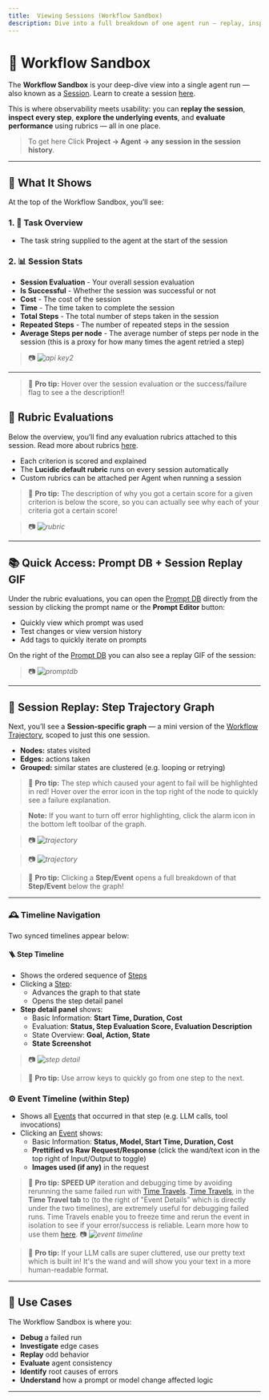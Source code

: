 ```yaml
---
title:  Viewing Sessions (Workflow Sandbox)
description: Dive into a full breakdown of one agent run — replay, inspect, evaluate, and debug every decision.
---
```


# 🧪  Workflow Sandbox

The **Workflow Sandbox** is your deep-dive view into a single agent run — also known as a [Session](/core-concepts/sessions). Learn to create a session [here](/getting-started/final-instructions).

This is where observability meets usability: you can **replay the session**, **inspect every step**, **explore the underlying events**, and **evaluate performance** using rubrics — all in one place.

> To get here Click **Project -> Agent -> any session in the session history**.

---

## 🧠 What It Shows

At the top of the Workflow Sandbox, you’ll see:

### 1. 📝 Task Overview
- The task string supplied to the agent at the start of the session

### 2. 📊 Session Stats
- **Session Evaluation** - Your overall session evaluation
- **Is Successful** - Whether the session was successful or not
- **Cost** - The cost of the session
- **Time** - The time taken to complete the session
- **Total Steps** - The total number of steps taken in the session
- **Repeated Steps** - The number of repeated steps in the session
- **Average Steps per node** - The average number of steps per node in the session (this is a proxy for how many times the agent retried a step)
> 📷 _![api key2](/images/ws1.png)_

---
>🧠 **Pro tip:** Hover over the session evaluation or the success/failure flag to see a the description!! 


## 🧮 Rubric Evaluations

Below the overview, you’ll find any evaluation rubrics attached to this session. Read more about rubrics [here](/features/rubrics).

- Each criterion is scored and explained
- The **Lucidic default rubric** runs on every session automatically
- Custom rubrics can be attached per Agent when running a session

>🧠 **Pro tip:** The description of why you got a certain score for a given criterion is below the score, so you can actually see why each of your criteria got a certain score! 

> 📷 _![rubric](/images/ws2.png)_

---

## 📚 Quick Access: Prompt DB + Session Replay GIF

Under the rubric evaluations, you can open the [Prompt DB](/features/prompt-db) directly from the session by clicking the prompt name or the **Prompt Editor** button:

- Quickly view which prompt was used
- Test changes or view version history
- Add tags to quickly iterate on prompts

On the right of the [Prompt DB](/features/prompt-db) you can also see a replay GIF of the session:

> 📷 _![promptdb](/images/ws7.png)_

---
## 🧭 Session Replay: Step Trajectory Graph

Next, you’ll see a **Session-specific graph** — a mini version of the [Workflow Trajectory](/features/workflow-trajectory), scoped to just this one session.

- **Nodes:** states visited
- **Edges:** actions taken
- **Grouped:** similar states are clustered (e.g. looping or retrying)

>🧠 **Pro tip:** The step which caused your agent to fail will be highlighted in red! Hover over the error icon in the top right of the node to quickly see a failure explanation.

> **Note:** If you want to turn off error highlighting, click the alarm icon in the bottom left toolbar of the graph.

> 📷 _![trajectory](/images/ws6.png)_

> 📷 _![trajectory](/images/ws3.png)_

>🧠 **Pro tip:** Clicking a **Step/Event** opens a full breakdown of that **Step/Event** below the graph!
---


### 🕰 Timeline Navigation

Two synced timelines appear below:

#### 🪜 Step Timeline
- Shows the ordered sequence of [Steps](/core-concepts/steps)
- Clicking a [Step](/core-concepts/steps):
  - Advances the graph to that state
  - Opens the step detail panel
- **Step detail panel** shows:
  - Basic Information: **Start Time, Duration, Cost**
  - Evaluation: **Status, Step Evaluation Score, Evaluation Description**
  - State Overview: **Goal, Action, State**
  - **State Screenshot**

> 📷 _![step detail](/images/ws4.png)_

>🧠 **Pro tip:** Use arrow keys to quickly go from one step to the next.

### ⚙️ Event Timeline (within Step)
- Shows all [Events](/core-concepts/events) that occurred in that step (e.g. LLM calls, tool invocations)
- Clicking an [Event](/core-concepts/events) shows:
  - Basic Information: **Status, Model, Start Time, Duration, Cost**
  - **Prettified vs Raw Request/Response** (click the wand/text icon in the top right of Input/Output to toggle)
  - **Images used (if any)** in the request

> 🧠 **Pro tip:** **SPEED UP** iteration and debugging time by avoiding rerunning the same failed run with [Time Travels](/features/time-travel). [Time Travels](/features/time-travel), in the **Time Travel tab** to (to the right of "Event Details" which is directly under the two timelines), are extremely useful for debugging failed runs. Time Travels enable you to freeze time and rerun the event in isolation to see if your error/success is reliable. Learn more how to use them [here](/features/time-travel).
> 📷 _![event timeline](/images/ws5.png)_

> 🧠 **Pro tip:** If your LLM calls are super cluttered, use our pretty text which is built in! It's the wand and will show you your text in a more human-readable format. 

---

## 🧰 Use Cases

The Workflow Sandbox is where you:

- **Debug** a failed run
- **Investigate** edge cases
- **Replay** odd behavior
- **Evaluate** agent consistency
- **Identify** root causes of errors
- **Understand** how a prompt or model change affected logic

---